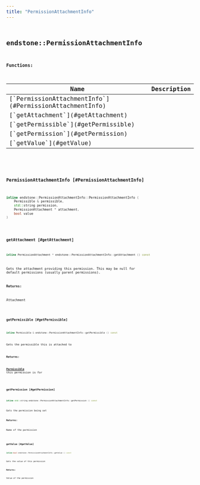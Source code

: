 ```yaml
---
title: "PermissionAttachmentInfo"
---
```


## <code className="doc-symbol doc-symbol-class"/> endstone::PermissionAttachmentInfo

















**Functions:**

<table>
<thead>
   <tr>
      <th>Name</th>
      <th>Description</th>
   </tr>
</thead>
<tbody>
<tr key="classendstone_1_1_permission_attachment_info_1ab427bdc121a357b5392e87b134c6fb6b">
    <td>[`PermissionAttachmentInfo`](#PermissionAttachmentInfo)</td>
    <td></td>
</tr>
<tr key="classendstone_1_1_permission_attachment_info_1a1052981a67ade54aa639e382eaf21838">
    <td>[`getAttachment`](#getAttachment)</td>
    <td></td>
</tr>
<tr key="classendstone_1_1_permission_attachment_info_1aed4a895ddc1289a4b6325ef965d08518">
    <td>[`getPermissible`](#getPermissible)</td>
    <td></td>
</tr>
<tr key="classendstone_1_1_permission_attachment_info_1aab0ecc028e2335689a99a4c8af4d631c">
    <td>[`getPermission`](#getPermission)</td>
    <td></td>
</tr>
<tr key="classendstone_1_1_permission_attachment_info_1a86e337719e9f2625f7a8a1760c630ecb">
    <td>[`getValue`](#getValue)</td>
    <td></td>
</tr>
</tbody>
</table>

### <code className="doc-symbol doc-symbol-function"/> PermissionAttachmentInfo [#PermissionAttachmentInfo]

```cpp
inline endstone::PermissionAttachmentInfo::PermissionAttachmentInfo (
    Permissible & permissible,
    std::string permission,
    PermissionAttachment * attachment,
    bool value
) 
```
### <code className="doc-symbol doc-symbol-function"/> getAttachment [#getAttachment]

```cpp
inline PermissionAttachment * endstone::PermissionAttachmentInfo::getAttachment () const
```


Gets the attachment providing this permission. This may be null for default permissions (usually parent permissions).




**Returns:**

Attachment 





        
### <code className="doc-symbol doc-symbol-function"/> getPermissible [#getPermissible]

```cpp
inline Permissible & endstone::PermissionAttachmentInfo::getPermissible () const
```


Gets the permissible this is attached to




**Returns:**

[**Permissible**](classendstone_1_1_permissible.md) this permission is for 





        
### <code className="doc-symbol doc-symbol-function"/> getPermission [#getPermission]

```cpp
inline std::string endstone::PermissionAttachmentInfo::getPermission () const
```


Gets the permission being set




**Returns:**

Name of the permission 





        
### <code className="doc-symbol doc-symbol-function"/> getValue [#getValue]

```cpp
inline bool endstone::PermissionAttachmentInfo::getValue () const
```


Gets the value of this permission




**Returns:**

Value of the permission 





        